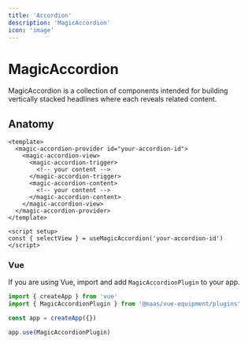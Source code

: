 ```yaml
---
title: 'Accordion'
description: 'MagicAccordion'
icon: 'image'
---
```


# MagicAccordion

MagicAccordion is a collection of components intended for building vertically stacked headlines where each reveals related content.

<component-preview src="./demo/DefaultDemo.vue" />

<!--@include: @/apps/docs/src/content/snippets/overview.md-->

## Anatomy

```vue
<template>
  <magic-accordion-provider id="your-accordion-id">
    <magic-accordion-view>
      <magic-accordion-trigger>
        <!-- your content -->
      </magic-accordion-trigger>
      <magic-accordion-content>
        <!-- your content -->
      </magic-accordion-content>
    </magic-accordion-view>
  </magic-accordion-provider>
</template>

<script setup>
const { selectView } = useMagicAccordion('your-accordion-id')
</script>
```

<!--@include: @/apps/docs/src/content/snippets/installation.md-->

### Vue

If you are using Vue, import and add `MagicAccordionPlugin` to your app.

```js
import { createApp } from 'vue'
import { MagicAccordionPlugin } from '@maas/vue-equipment/plugins'

const app = createApp({})

app.use(MagicAccordionPlugin)
```